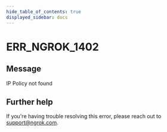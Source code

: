 ```yaml
---
hide_table_of_contents: true
displayed_sidebar: docs
---
```



# ERR_NGROK_1402

## Message

IP Policy not found

<ErrorDetails error="err_ngrok_1402" />

## Further help

If you're having trouble resolving this error, please reach out to [support@ngrok.com](mailto:support@ngrok.com?subject=Help%20with%20ERR_NGROK_1402).
